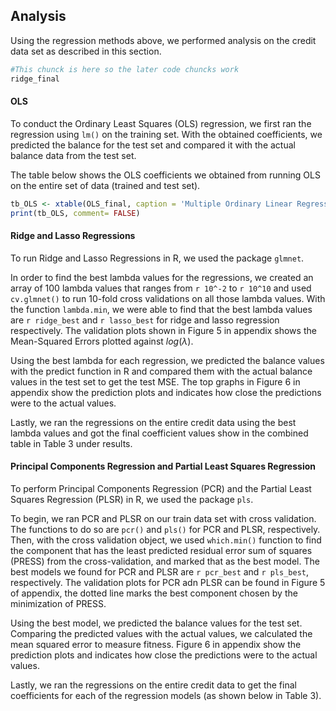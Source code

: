 ## Analysis

Using the regression methods above, we performed analysis on the credit data set as described in this section. 

```r
#This chunck is here so the later code chuncks work
ridge_final 
```

#### OLS

To conduct the Ordinary Least Squares (OLS) regression, we first ran the regression using `lm()` on the training set. With the obtained coefficients, we predicted the balance for the test set and compared it with the actual balance data from the test set.

The table below shows the OLS coefficients we obtained from running OLS on the entire set of data (trained and test set).

```r
tb_OLS <- xtable(OLS_final, caption = 'Multiple Ordinary Linear Regression (OLS)')
print(tb_OLS, comment= FALSE)
```

#### Ridge and Lasso Regressions

To run Ridge and Lasso Regressions in R, we used the package `glmnet`. 

In order to find the best lambda values for the regressions, we created an array of 100 lambda values that ranges from `r 10^-2` to `r 10^10` and used `cv.glmnet()` to run 10-fold cross validations on all those lambda values. With the function `lambda.min`, we were able to find that the best lambda values are `r ridge_best` and `r lasso_best` for ridge and lasso regression respectively. The validation plots shown in Figure 5 in appendix shows the Mean-Squared Errors plotted against $log(\lambda)$. 

Using the best lambda for each regression, we predicted the balance values with the predict function in R and compared them with the actual balance values in the test set to get the test MSE. The top graphs in Figure 6 in appendix show the prediction plots and indicates how close the predictions were to the actual values.

Lastly, we ran the regressions on the entire credit data using the best lambda values and got the final coefficient values show in the combined table in Table 3 under results. 

#### Principal Components Regression and Partial Least Squares Regression

To perform Principal Components Regression (PCR) and the Partial Least Squares Regression (PLSR) in R, we used the package `pls`. 

To begin, we ran PCR and PLSR on our train data set with cross validation. The functions to do so are `pcr()` and `pls()` for PCR and PLSR, respectively. Then, with the cross validation object, we used `which.min()` function to find the component that has the least predicted residual error sum of squares (PRESS) from the cross-validation, and marked that as the best model. The best models we found for PCR and PLSR are `r pcr_best` and `r pls_best`, respectively. The validation plots for PCR adn PLSR can be found in Figure 5 of appendix, the dotted line marks the best component chosen by the minimization of PRESS. 

Using the best model, we predicted the balance values for the test set. Comparing the predicted values with the actual values, we calculated the mean squared error to measure fitness. Figure 6 in appendix show the prediction plots and indicates how close the predictions were to the actual values.

Lastly, we ran the regressions on the entire credit data to get the final coefficients for each of the regression models (as shown below in Table 3).  






